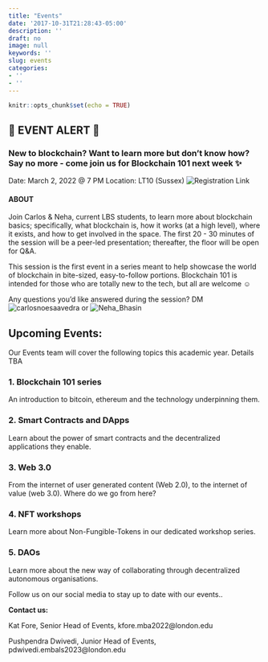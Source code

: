 ```yaml
---
title: "Events"
date: '2017-10-31T21:28:43-05:00'
description: ''
draft: no
image: null
keywords: ''
slug: events
categories:
- ''
- ''
---
```


```r
knitr::opts_chunk$set(echo = TRUE)
```

## 🚀 EVENT ALERT 🚀 

### New to blockchain? Want to learn more but don't know how? Say no more - come join us for Blockchain 101 next week ✨

Date: March 2, 2022 @ 7 PM 
Location: LT10 (Sussex) 
![Registration Link](https://www.eventbrite.co.uk/e/blockchain-101-tickets-274941937737)

#### ABOUT

Join Carlos & Neha, current LBS students, to learn more about blockchain basics; specifically, what blockchain is, how it works (at a high level), where it exists, and how to get involved in the space. The first 20 - 30 minutes of the session will be a peer-led presentation; thereafter, the floor will be open for Q&A. 

This session is the first event in a series meant to help showcase the world of blockchain in bite-sized, easy-to-follow portions. Blockchain 101 is intended for those who are totally new to the tech, but all are welcome ☺️

Any questions you'd like answered during the session? DM ![carlosnoesaavedra](https://t.me/carlosnoesaavedra) or ![Neha_Bhasin](https://t.me/Neha_Bhasin)


## Upcoming Events:

Our Events team will cover the following topics this academic year. Details TBA

### 1. Blockchain 101 series


An introduction to bitcoin, ethereum and the technology underpinning them.


### 2. Smart Contracts and DApps


Learn about the power of smart contracts and the decentralized applications they enable.


### 3. Web 3.0


From the internet of user generated content (Web 2.0), to the internet of value (web 3.0). Where do we go from here?

### 4. NFT workshops


Learn more about Non-Fungible-Tokens in our dedicated workshop series.

### 5. DAOs


Learn more about the new way of collaborating through decentralized autonomous organisations. 



Follow us on our social media to stay up to date with our events..

**Contact us:**

Kat Fore, Senior Head of Events, kfore.mba2022@london.edu

Pushpendra Dwivedi, Junior Head of Events, pdwivedi.embals2023@london.edu


